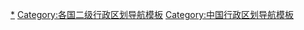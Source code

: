 [[Category:中国二级行政区|*]]
[[Category:各国二级行政区划导航模板|Category:各国二级行政区划导航模板]]
[[Category:中国行政区划导航模板|Category:中国行政区划导航模板]]